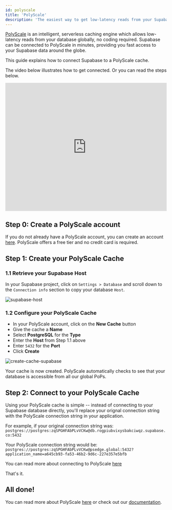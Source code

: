 ```yaml
---
id: polyscale
title: 'PolyScale'
description: 'The easiest way to get low-latency reads from your Supabase database for multi-region applications is by using PolyScale, a code-free global caching service.'
---
```


[PolyScale](https://polyscale.ai) is an intelligent, serverless caching engine which allows low-latency reads from your database globally, no coding required. Supabase can be connected to PolyScale in minutes, providing you fast access to your Supabase data around the globe.

This guide explains how to connect Supabase to a PolyScale cache.

The video below illustrates how to get connected. Or you can read the steps below.

<div class="video-container">
  <iframe
    src="https://www.youtube.com/embed/ZQ8TG-A-CIw?rel=0"
    frameborder="0"
    allow="accelerometer; autoplay; encrypted-media; gyroscope; picture-in-picture; modestbranding; showinfo=0"
    allowfullscreen
    width="100%"
    height="400px"
  ></iframe>
</div>

## Step 0: Create a PolyScale account

If you do not already have a PolyScale account, you can create an account [here](https://app.polyscale.ai/signup). PolyScale offers a free tier and no credit card is required.

## Step 1: Create your PolyScale Cache

### 1.1 Retrieve your Supabase Host

In your Supabase project, click on `Settings > Database` and scroll down to the `Connection info` section to copy your database `Host`.

![supabase-host](/img/guides/integrations/polyscale/supabase-host.png)

### 1.2 Configure your PolyScale Cache

- In your PolyScale account, click on the **New Cache** button
- Give the cache a **Name**
- Select **PostgreSQL** for the **Type**
- Enter the **Host** from Step 1.1 above
- Enter `5432` for the **Port**
- Click **Create**

![create-cache-supabase](/img/guides/integrations/polyscale/create-cache-supabase.png)

Your cache is now created. PolyScale automatically checks to see that your database is accessible from all our global PoPs.

## Step 2: Connect to your PolyScale Cache

Using your PolyScale cache is simple -- instead of connecting to your Supabase database directly, you'll replace your orignal connection string with the PolyScale connection string in your application.

For example, if your original connection string was: `postgres://postgres:zqSPGHFAbPLvVCKw@db.rogpiubvixysbakciwqz.supabase.co:5432`

Your PolyScale connection string would be: `postgres://postgres:zqSPGHFAbPLvVCKw@psedge.global:5432?application_name=a645cb93-fa53-46b2-9d6c-227e357e5bfb`

You can read more about connecting to PolyScale [here](https://docs.polyscale.ai/connecting-to-polyscale#postgresql)

That's it.

## All done!

You can read more about PolyScale [here](https://www.polyscale.ai/) or check out our [documentation](https://docs.polyscale.ai/).
